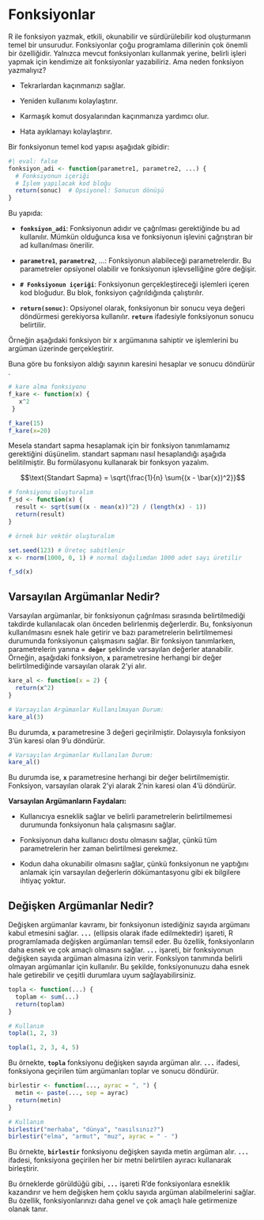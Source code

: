# Fonksiyonlar

R ile fonksiyon yazmak, etkili, okunabilir ve sürdürülebilir kod oluşturmanın temel bir unsurudur. Fonksiyonlar çoğu programlama dillerinin çok önemli bir özelliğidir. Yalnızca mevcut fonksiyonları kullanmak yerine, belirli işleri yapmak için kendimize ait fonksiyonlar yazabiliriz. Ama neden fonksiyon yazmalıyız?

-   Tekrarlardan kaçınmanızı sağlar.

-   Yeniden kullanımı kolaylaştırır.

-   Karmaşık komut dosyalarından kaçınmanıza yardımcı olur.

-   Hata ayıklamayı kolaylaştırır.

Bir fonksiyonun temel kod yapısı aşağıdak gibidir:

```r
#| eval: false
fonksiyon_adi <- function(parametre1, parametre2, ...) {
  # Fonksiyonun içeriği
  # İşlem yapılacak kod bloğu
  return(sonuc)  # Opsiyonel: Sonucun dönüşü
}

```

Bu yapıda:

-   **`fonksiyon_adi`**: Fonksiyonun adıdır ve çağrılması gerektiğinde bu ad kullanılır. Mümkün olduğunca kısa ve fonksiyonun işlevini çağrıştıran bir ad kullanılması önerilir.

-   **`parametre1`**, **`parametre2`**, ...: Fonksiyonun alabileceği parametrelerdir. Bu parametreler opsiyonel olabilir ve fonksiyonun işlevselliğine göre değişir.

-   **`# Fonksiyonun içeriği`**: Fonksiyonun gerçekleştireceği işlemleri içeren kod bloğudur. Bu blok, fonksiyon çağrıldığında çalıştırılır.

-   **`return(sonuc)`**: Opsiyonel olarak, fonksiyonun bir sonucu veya değeri döndürmesi gerekiyorsa kullanılır. **`return`** ifadesiyle fonksiyonun sonucu belirtilir.

Örneğin aşağıdaki fonksiyon bir x argümanına sahiptir ve işlemlerini bu argüman üzerinde gerçekleştirir.

Buna göre bu fonksiyon aldığı sayının karesini hesaplar ve sonucu döndürür .

```r

# kare alma fonksiyonu
f_kare <- function(x) {
   x^2
 }

f_kare(15)
f_kare(x=20)

```

Mesela standart sapma hesaplamak için bir fonksiyon tanımlamamız gerektiğini düşünelim. standart sapmanı nasıl hesaplandığı aşağıda belitilmiştir. Bu formülasyonu kullanarak bir fonksyon yazalım.

$$\text{Standart Sapma} = \sqrt{\frac{1}{n} \sum{(x - \bar{x})^2}}$$

```r

# fonksiyonu oluşturalım
f_sd <- function(x) {
  result <- sqrt(sum((x - mean(x))^2) / (length(x) - 1))
  return(result)
}

# örnek bir vektör oluşturalım

set.seed(123) # Üreteç sabitlenir
x <- rnorm(1000, 0, 1) # normal dağılımdan 1000 adet sayı üretilir

f_sd(x)

```

## **Varsayılan Argümanlar Nedir?**

Varsayılan argümanlar, bir fonksiyonun çağrılması sırasında belirtilmediği takdirde kullanılacak olan önceden belirlenmiş değerlerdir. Bu, fonksiyonun kullanılmasını esnek hale getirir ve bazı parametrelerin belirtilmemesi durumunda fonksiyonun çalışmasını sağlar. Bir fonksiyon tanımlarken, parametrelerin yanına **`= değer`** şeklinde varsayılan değerler atanabilir. Örneğin, aşağıdaki fonksiyon, **`x`** parametresine herhangi bir değer belirtilmediğinde varsayılan olarak 2'yi alır.

```r

kare_al <- function(x = 2) {
  return(x^2)
}

# Varsayılan Argümanlar Kullanılmayan Durum:
kare_al(3)

```

Bu durumda, **`x`** parametresine 3 değeri geçirilmiştir. Dolayısıyla fonksiyon 3'ün karesi olan 9'u döndürür.

```r

# Varsayılan Argümanlar Kullanılan Durum:
kare_al()

```

Bu durumda ise, **`x`** parametresine herhangi bir değer belirtilmemiştir. Fonksiyon, varsayılan olarak 2'yi alarak 2'nin karesi olan 4'ü döndürür.

**Varsayılan Argümanların Faydaları:**

-   Kullanıcıya esneklik sağlar ve belirli parametrelerin belirtilmemesi durumunda fonksiyonun hala çalışmasını sağlar.

-   Fonksiyonun daha kullanıcı dostu olmasını sağlar, çünkü tüm parametrelerin her zaman belirtilmesi gerekmez.

-   Kodun daha okunabilir olmasını sağlar, çünkü fonksiyonun ne yaptığını anlamak için varsayılan değerlerin dökümantasyonu gibi ek bilgilere ihtiyaç yoktur.

## Değişken Argümanlar Nedir?

Değişken argümanlar kavramı, bir fonksiyonun istediğiniz sayıda argümanı kabul etmesini sağlar. **`...`** (ellipsis olarak ifade edilmektedir) işareti, R programlamada değişken argümanları temsil eder. Bu özellik, fonksiyonların daha esnek ve çok amaçlı olmasını sağlar. **`...`** işareti, bir fonksiyonun değişken sayıda argüman almasına izin verir. Fonksiyon tanımında belirli olmayan argümanlar için kullanılır. Bu şekilde, fonksiyonunuzu daha esnek hale getirebilir ve çeşitli durumlara uyum sağlayabilirsiniz.

```r

topla <- function(...) {
  toplam <- sum(...)
  return(toplam)
}

# Kullanım
topla(1, 2, 3)

topla(1, 2, 3, 4, 5)


```

Bu örnekte, **`topla`** fonksiyonu değişken sayıda argüman alır. **`...`** ifadesi, fonksiyona geçirilen tüm argümanları toplar ve sonucu döndürür.

```r

birlestir <- function(..., ayrac = ", ") {
  metin <- paste(..., sep = ayrac)
  return(metin)
}

# Kullanım
birlestir("merhaba", "dünya", "nasılsınız?")  
birlestir("elma", "armut", "muz", ayrac = " - ")


```

Bu örnekte, **`birlestir`** fonksiyonu değişken sayıda metin argüman alır. **`...`** ifadesi, fonksiyona geçirilen her bir metni belirtilen ayıracı kullanarak birleştirir.

Bu örneklerde görüldüğü gibi, **`...`** işareti R'de fonksiyonlara esneklik kazandırır ve hem değişken hem çoklu sayıda argüman alabilmelerini sağlar. Bu özellik, fonksiyonlarınızı daha genel ve çok amaçlı hale getirmenize olanak tanır.
